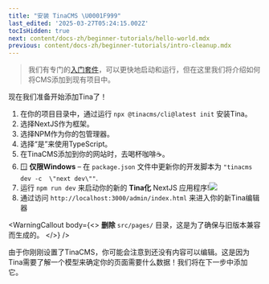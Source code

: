 ```yaml
---
title: "安装 TinaCMS \U0001F999"
last_edited: '2025-03-27T05:24:15.002Z'
tocIsHidden: true
next: content/docs-zh/beginner-tutorials/hello-world.mdx
previous: content/docs-zh/beginner-tutorials/intro-cleanup.mdx
---
```


> 我们有专门的[入门套件](/docs/introduction/using-starter)，可以更快地启动和运行，但在这里我们将介绍如何将CMS添加到现有项目中。

现在我们准备开始添加Tina了！

1. 在你的项目目录中，通过运行 `npx @tinacms/cli@latest init` 安装Tina。
2. 选择NextJS作为框架。
3. 选择NPM作为你的包管理器。
4. 选择“是”来使用TypeScript。
5. 在TinaCMS添加到你的网站时，去喝杯咖啡☕。
6. 🪟 **仅限Windows** – 在 `package.json` 文件中更新你的开发脚本为 `"tinacms dev -c  \"next dev\""`.
7. 运行 `npm run dev` 来启动你的新的 **Tina化** NextJS 应用程序!![](/img/tutorials/SCR-20250319-jkaq.png)
8. 通过访问 `http://localhost:3000/admin/index.html` 来进入你的新Tina编辑器

<WarningCallout
  body={<>
    **删除** `src/pages/` 目录，这是为了确保与旧版本兼容而生成的。
  </>}
/>

由于你刚刚设置了TinaCMS，你可能会注意到还没有内容可以编辑。这是因为Tina需要了解一个模型来确定你的页面需要什么数据！我们将在下一步中添加它。